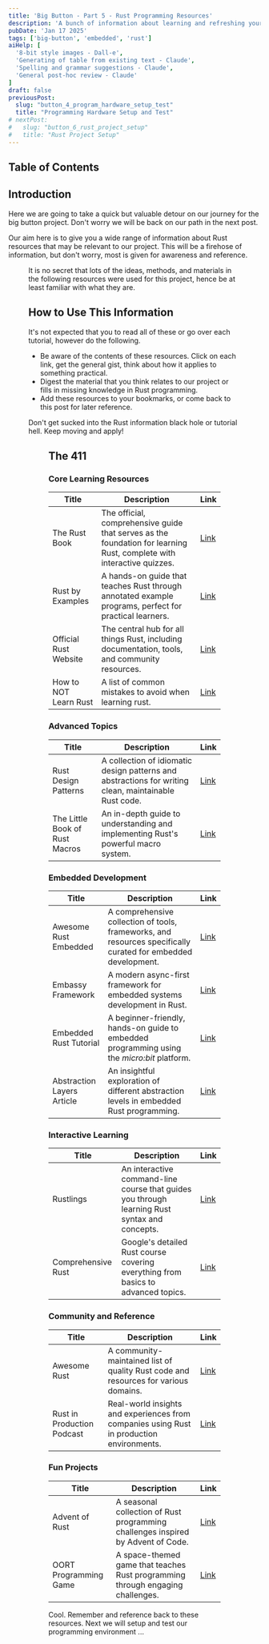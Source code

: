 ```yaml
---
title: 'Big Button - Part 5 - Rust Programming Resources'
description: 'A bunch of information about learning and refreshing your knowledge on Rust'
pubDate: 'Jan 17 2025'
tags: ['big-button', 'embedded', 'rust']
aiHelp: [
  '8-bit style images - Dall-e',
  'Generating of table from existing text - Claude',
  'Spelling and grammar suggestions - Claude',
  'General post-hoc review - Claude'
]
draft: false
previousPost:
  slug: "button_4_program_hardware_setup_test"
  title: "Programming Hardware Setup and Test"
# nextPost: 
#   slug: "button_6_rust_project_setup"
#   title: "Rust Project Setup"
---
```


## Table of Contents

## Introduction

Here we are going to take a quick but valuable detour on our journey for
the big button project. Don't worry we will be back on our path in the next post.

Our aim here is to give you a wide range of information about Rust resources that
may be relevant to our project. This will be a firehose of information, but
don't worry, most is given for awareness and reference.

<Figure
  src={detour}
  caption="Taking a quick detour"
  url="https://www.safetysign.com/detour-signs"
/>

It is no secret that lots of the ideas, methods, and materials in the following
resources were used for this project, hence be at least familiar with what they are.

## How to Use This Information

It's not expected that you to read all of these or go over each
tutorial, however do the following.

- Be aware of the contents of these resources. Click on each link, get the general gist,
  think about how it applies to something practical.
- Digest the material that you think relates to our project or fills in missing
  knowledge in Rust programming.
- Add these resources to your bookmarks, or come back to this post for later
  reference.

<Aside variant="tip">
  Don't get sucked into the Rust information black hole or tutorial hell. Keep
  moving and apply!
</Aside>

<Figure
  src={firehose}
  caption="Firehose of information"
  url="https://www.youtube.com/watch?v=ldSYDmcjtWo"
/>

## The 411

### Core Learning Resources

| Title | Description | Link |
|-------|-------------|------|
| The Rust Book | The official, comprehensive guide that serves as the foundation for learning Rust, complete with interactive quizzes. | [Link](https://doc.rust-lang.org/book/) |
| Rust by Examples | A hands-on guide that teaches Rust through annotated example programs, perfect for practical learners. | [Link](https://doc.rust-lang.org/rust-by-example/) |
| Official Rust Website | The central hub for all things Rust, including documentation, tools, and community resources. | [Link](https://www.rust-lang.org/) |
| How to NOT Learn Rust | A list of common mistakes to avoid when learning rust. | [Link](https://dystroy.org/blog/how-not-to-learn-rust/) |

### Advanced Topics

| Title | Description | Link |
|-------|-------------|------|
| Rust Design Patterns | A collection of idiomatic design patterns and abstractions for writing clean, maintainable Rust code. | [Link](https://rust-unofficial.github.io/patterns/intro.html) |
| The Little Book of Rust Macros | An in-depth guide to understanding and implementing Rust's powerful macro system. | [Link](https://danielkeep.github.io/tlborm/book/README.html) |

### Embedded Development

| Title | Description | Link |
|-------|-------------|------|
| Awesome Rust Embedded | A comprehensive collection of tools, frameworks, and resources specifically curated for embedded development. | [Link](https://github.com/rust-embedded/awesome-embedded-rust) |
| Embassy Framework | A modern async-first framework for embedded systems development in Rust. | [Link](https://embassy.dev/) |
| Embedded Rust Tutorial | A beginner-friendly, hands-on guide to embedded programming using the *micro:bit* platform. | [Link](https://docs.rust-embedded.org/discovery/microbit/index.html) |
| Abstraction Layers Article | An insightful exploration of different abstraction levels in embedded Rust programming. | [Link](https://pramode.in/2018/02/20/programming-a-microcontroller-in-rust-at-four-levels-of-abstraction/) |

### Interactive Learning

| Title | Description | Link |
|-------|-------------|------|
| Rustlings | An interactive command-line course that guides you through learning Rust syntax and concepts. | [Link](https://rustlings.cool/) |
| Comprehensive Rust | Google's detailed Rust course covering everything from basics to advanced topics. | [Link](https://google.github.io/comprehensive-rust/) |

### Community and Reference

| Title | Description | Link |
|-------|-------------|------|
| Awesome Rust | A community-maintained list of quality Rust code and resources for various domains. | [Link](https://github.com/rust-unofficial/awesome-rust) |
| Rust in Production Podcast | Real-world insights and experiences from companies using Rust in production environments. | [Link](https://corrode.dev/podcast/) |

### Fun Projects

| Title | Description | Link |
|-------|-------------|------|
| Advent of Rust | A seasonal collection of Rust programming challenges inspired by Advent of Code. | [Link](https://www.rustfinity.com/advent-of-rust) |
| OORT Programming Game | A space-themed game that teaches Rust programming through engaging challenges. | [Link](https://oort.rs/) |


<span class="text-accentColor font-bold">
  Cool. Remember and reference back to these resources.
  Next we will setup and test our programming environment ...
</span>
